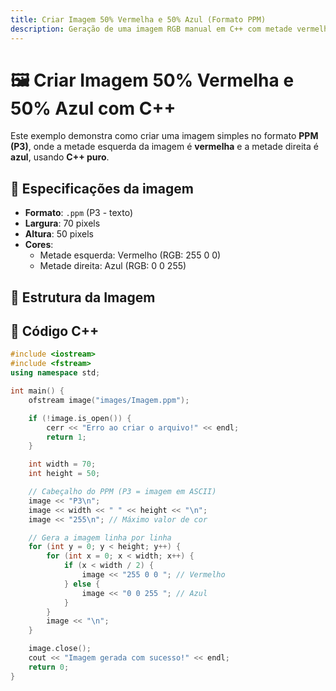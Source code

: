 ```yaml
---
title: Criar Imagem 50% Vermelha e 50% Azul (Formato PPM)
description: Geração de uma imagem RGB manual em C++ com metade vermelha e metade azul, no formato .ppm (P3).
---
```



# 🖼️ Criar Imagem 50% Vermelha e 50% Azul com C++

Este exemplo demonstra como criar uma imagem simples no formato **PPM (P3)**, onde a metade esquerda da imagem é **vermelha** e a metade direita é **azul**, usando **C++ puro**.

## 📌 Especificações da imagem

- **Formato**: `.ppm` (P3 - texto)
- **Largura**: 70 pixels
- **Altura**: 50 pixels
- **Cores**:
  - Metade esquerda: Vermelho (RGB: 255 0 0)
  - Metade direita: Azul (RGB: 0 0 255)

## 📂 Estrutura da Imagem


## 🧠 Código C++

<Tabs>
  <TabItem value="cpp" label="C++">

```cpp
#include <iostream>
#include <fstream>
using namespace std;

int main() {
    ofstream image("images/Imagem.ppm");

    if (!image.is_open()) {
        cerr << "Erro ao criar o arquivo!" << endl;
        return 1;
    }

    int width = 70;
    int height = 50;

    // Cabeçalho do PPM (P3 = imagem em ASCII)
    image << "P3\n";
    image << width << " " << height << "\n";
    image << "255\n"; // Máximo valor de cor

    // Gera a imagem linha por linha
    for (int y = 0; y < height; y++) {
        for (int x = 0; x < width; x++) {
            if (x < width / 2) {
                image << "255 0 0 "; // Vermelho
            } else {
                image << "0 0 255 "; // Azul
            }
        }
        image << "\n";
    }

    image.close();
    cout << "Imagem gerada com sucesso!" << endl;
    return 0;
}

